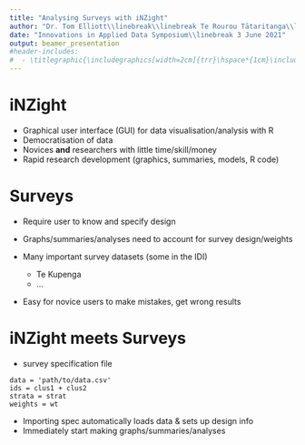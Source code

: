 ```yaml
---
title: "Analysing Surveys with iNZight"
author: "Dr. Tom Elliott\\linebreak\\linebreak Te Rourou Tātaritanga\\linebreak Victoria University of Wellington\\linebreak \\linebreak University of Auckland"
date: "Innovations in Applied Data Symposium\\linebreak 3 June 2021"
output: beamer_presentation
#header-includes:
#  - \titlegraphic{\includegraphics[width=2cm]{trr}\hspace*{1cm}\includegraphics[width=2cm]{vuw}\hspace*{1cm}\includegraphics[width=0.7cm]{uoa}\hspace*{1cm}\includegraphics[width=2cm]{inz}}
---
```


# iNZight

* Graphical user interface (GUI) for data visualisation/analysis with R
* Democratisation of data
* Novices **and** researchers with little time/skill/money
* Rapid research development (graphics, summaries, models, R code)


# Surveys

* Require user to know and specify design
* Graphs/summaries/analyses need to account for survey design/weights

* Many important survey datasets (some in the IDI)
    * Te Kupenga
    * ...
* Easy for novice users to make mistakes, get wrong results


# iNZight meets Surveys

* survey specification file
```
data = 'path/to/data.csv'
ids = clus1 + clus2
strata = strat
weights = wt
```
* Importing spec automatically loads data & sets up design info
* Immediately start making graphs/summaries/analyses

```{=latex}
\vfill{}

\begin{center}
\begin{tabular}{rl}
Tom Elliott & tom.elliott@vuw.ac.nz \\
Te Rourou Tātaritanga & terourou.org \\
iNZight & inzight.nz
\end{tabular}
\end{center}

```
